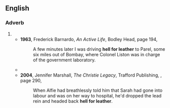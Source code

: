 {{also|hell-for-leather}}
==English==

===Adverb===
{{en-adv|-}}
# {{form of|Less common form|hell-for-leather|lang=en}}
#* '''1963''', Frederick Barnardo, ''An Active Life'', Bodley Head, page 194,
#*: A few minutes later I was driving '''hell for leather''' to Parel, some six miles out of Bombay, where Colonel Liston was in charge of the government laboratory.
#* {{quote-text|lang=en|year=1988|author=Emma Lange|title=The Cost of Honor|page=96|isbn=0451151887|passage=It was one of the pleasures of the country to be able to ride '''hell for leather''' in the early morning...&nbsp;.}}
#* '''2004''', Jennifer Marshall, ''The Christie Legacy'', Trafford Publishing, {{ISBN|1412014476}}, page 290,
#*: When Alfie had breathlessly told him that Sarah had gone into labour and was on her way to hospital, he'd dropped the lead rein and headed back '''hell for leather'''.